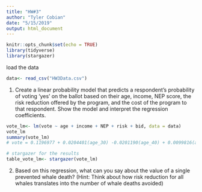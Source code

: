 ```yaml
---
title: "HW#3"
author: "Tyler Cobian"
date: "5/15/2019"
output: html_document
---
```


```r
knitr::opts_chunk$set(echo = TRUE)
library(tidyverse)
library(stargazer)
```
load the data
```r
data<- read_csv("HW3Data.csv")
```
1. Create a linear probability model that predicts a respondent’s probability of voting ‘yes’ on the ballot based on their age, income, NEP score, the risk reduction offered by the program, and the cost of the program to that respondent. Show the model and interpret the regression
coefficients.
```r
vote_lm<- lm(vote ~ age + income + NEP + risk + bid, data = data)
vote_lm
summary(vote_lm)
# vote = 0.1196977 + 0.0204401(age_30) -0.0201190(age_40) + 0.0099816(age_50)  -0.0162261(age_60) + 0.0027386(poor) + 0.0074891(rich) + 0.0467922(very_rich) + 0.0088282(one_percent) + 0.0158639(NEP) + 0.0007445(risk) - 0.0010699(bid)

# stargazer for the results
table_vote_lm<- stargazer(vote_lm)

```
2. Based on this regression, what can you say about the value of a single prevented whale death? (Hint: Think about how risk reduction for all whales translates into the number of whale deaths
avoided)















